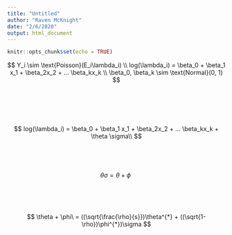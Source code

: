 ```yaml
---
title: "Untitled"
author: "Raven McKnight"
date: "2/6/2020"
output: html_document
---
```


```r
knitr::opts_chunk$set(echo = TRUE)
```

$$
Y_i \sim \text{Poisson}(E_i\lambda_i) \\
log(\lambda_i) = \beta_0 +  \beta_1 x_1 + \beta_2x_2 + ... \beta_kx_k \\
\beta_0, \beta_k \sim \text{Normal}(0, 1)
$$

\
\
\
\


$$
log(\lambda_i) = \beta_0 + \beta_1 x_1 + \beta_2x_2 + ... \beta_kx_k + \theta \sigma\\
$$
\
\
\


$$
\theta\sigma = \theta + \phi\
$$

\
\
\

$$
\theta + \phi\ = ((\sqrt{\frac{\rho}{s}})\theta^{*} + ((\sqrt{1-\rho})\phi^{*})\sigma
$$